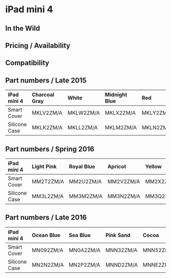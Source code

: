 # iPad mini 4

## In the Wild

## Pricing / Availability

## Compatibility

## Part numbers / Late 2015

| iPad mini 4   | Charcoal Gray | White     | Midnight Blue | Red       | Stone     | Blue      | Orange    | Pink      | Lavender  | Turquoise |
| :------------ | :------------ | :-------- | :------------ | :-------- | :-------- | :-------- | :-------- | :-------- | :-------- | :-------- |
| Smart Cover   | MKLV2ZM/A     | MKLW2ZM/A | MKLX2ZM/A     | MKLY2ZM/A | MKM02ZM/A | MKM12ZM/A | MKM22ZM/A | MKM32ZM/A | MKM42ZM/A | MKM52ZM/A |
| Silicone Case | MKLK2ZM/A     | MKLL2ZM/A | MKLM2ZM/A     | MKLN2ZM/A | MKLP2ZM/A | MLD32ZM/A | MLD42ZM/A | MLD52ZM/A | MLD62ZM/A | MLD72ZM/A |

## Part numbers / Spring 2016

| iPad mini 4   | Light Pink | Royal Blue | Apricot   | Yellow    | Mint      | Lilac     |
| :------------ | :--------- | :--------- | :-------- | :-------- | :-------- | :-------- |
| Smart Cover   | MM2T2ZM/A  | MM2U2ZM/A  | MM2V2ZM/A | MM2X2ZM/A | MMJV2ZM/A | MMJW2ZM/A |
| Silicone Case | MM3L2ZM/A  | MM3M2ZM/A  | MM3N2ZM/A | MM3Q2ZM/A | MMJY2ZM/A | MMM42ZM/A |

## Part numbers / Late 2016

| iPad mini 4   | Ocean Blue | Sea Blue  | Pink Sand | Cocoa     |
| :------------ | :--------- | :-------- | :-------- | :-------- |
| Smart Cover   | MN092ZM/A  | MN0A2ZM/A | MNN32ZM/A | MNN52ZM/A |
| Silicone Case | MN2N2ZM/A  | MN2P2ZM/A | MNND2ZM/A | MNNE2ZM/A |
